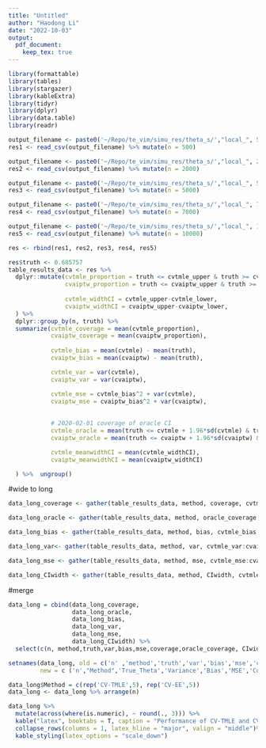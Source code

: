 ```yaml
---
title: "Untitled"
author: "Haodong Li"
date: "2022-10-03"
output:
  pdf_document:
    keep_tex: true
---
```


```r
library(formattable)
library(tables)
library(stargazer)
library(kableExtra)
library(tidyr)
library(dplyr)
library(data.table)
library(readr)
```

```r
output_filename <- paste0('~/Repo/te_vim/simu_res/theta_s/',"local_", 500, "_", '2022-10-02','.csv')
res1 <- read_csv(output_filename) %>% mutate(n = 500)

output_filename <- paste0('~/Repo/te_vim/simu_res/theta_s/',"local_", 2000, "_", '2022-10-02','.csv')
res2 <- read_csv(output_filename) %>% mutate(n = 2000)

output_filename <- paste0('~/Repo/te_vim/simu_res/theta_s/',"local_", 5000, "_", '2022-10-02','.csv')
res3 <- read_csv(output_filename) %>% mutate(n = 5000)

output_filename <- paste0('~/Repo/te_vim/simu_res/theta_s/',"local_", 7000, "_", '2022-10-03','.csv')
res4 <- read_csv(output_filename) %>% mutate(n = 7000)

output_filename <- paste0('~/Repo/te_vim/simu_res/theta_s/',"local_", 10000, "_", '2022-10-03','.csv')
res5 <- read_csv(output_filename) %>% mutate(n = 10000)

res <- rbind(res1, res2, res3, res4, res5)
```

```r
res$truth <- 0.685757
table_results_data <- res %>%
  dplyr::mutate(cvtmle_proportion = truth <= cvtmle_upper & truth >= cvtmle_lower,
                cvaiptw_proportion = truth <= cvaiptw_upper & truth >= cvaiptw_lower,
                
                cvtmle_widthCI = cvtmle_upper-cvtmle_lower,
                cvaiptw_widthCI = cvaiptw_upper-cvaiptw_lower,
  ) %>%
  dplyr::group_by(n, truth) %>%
  summarize(cvtmle_coverage = mean(cvtmle_proportion),
            cvaiptw_coverage = mean(cvaiptw_proportion),
            
            cvtmle_bias = mean(cvtmle) - mean(truth),
            cvaiptw_bias = mean(cvaiptw) - mean(truth),

            cvtmle_var = var(cvtmle),
            cvaiptw_var = var(cvaiptw),

            cvtmle_mse = cvtmle_bias^2 + var(cvtmle),
            cvaiptw_mse = cvaiptw_bias^2 + var(cvaiptw),
            
            
            # 2020-02-01 coverage of oracle CI
            cvtmle_oracle = mean(truth <= cvtmle + 1.96*sd(cvtmle) & truth >= cvtmle - 1.96*sd(cvtmle)),
            cvaiptw_oracle = mean(truth <= cvaiptw + 1.96*sd(cvaiptw) & truth >= cvaiptw - 1.96*sd(cvaiptw)),

            cvtmle_meanwidthCI = mean(cvtmle_widthCI),
            cvaiptw_meanwidthCI = mean(cvaiptw_widthCI)

  ) %>%  ungroup()
```

#wide to long
```r
data_long_coverage <- gather(table_results_data, method, coverage, cvtmle_coverage:cvaiptw_coverage, factor_key=TRUE) %>%select(c(n, truth, method, coverage))

data_long_oracle <- gather(table_results_data, method, oracle_coverage, cvtmle_oracle:cvaiptw_oracle, factor_key=TRUE) %>% select(c(oracle_coverage))

data_long_bias <- gather(table_results_data, method, bias, cvtmle_bias:cvaiptw_bias, factor_key=TRUE) %>% select(c(bias))

data_long_var<- gather(table_results_data, method, var, cvtmle_var:cvaiptw_var, factor_key=TRUE) %>%select(c(var))

data_long_mse <- gather(table_results_data, method, mse, cvtmle_mse:cvaiptw_mse, factor_key=TRUE) %>%select(c(mse))

data_long_CIwidth <- gather(table_results_data, method, CIwidth, cvtmle_meanwidthCI:cvaiptw_meanwidthCI, factor_key=TRUE) %>%select(c(CIwidth))
```
#merge
```r
data_long = cbind(data_long_coverage,
                  data_long_oracle, 
                  data_long_bias,
                  data_long_var,
                  data_long_mse,
                  data_long_CIwidth) %>% 
  select(c(n, method,truth,var,bias,mse,coverage,oracle_coverage, CIwidth))

setnames(data_long, old = c('n' ,'method','truth','var','bias','mse','coverage','oracle_coverage','CIwidth'), 
         new = c ('n',"Method",'True_Theta','Variance','Bias','MSE','Coverage','Coverage_or','CI_width'))

data_long$Method = c(rep('CV-TMLE',5), rep('CV-EE',5))
data_long <- data_long %>% arrange(n)
```



\newpage
```r
data_long %>% 
  mutate(across(where(is.numeric), ~ round(., 3))) %>% 
  kable("latex", booktabs = T, caption = "Performance of CV-TMLE and CV-EE for Theta") %>% 
  collapse_rows(columns = 1, latex_hline = "major", valign = "middle")%>%
  kable_styling(latex_options = "scale_down")
```
